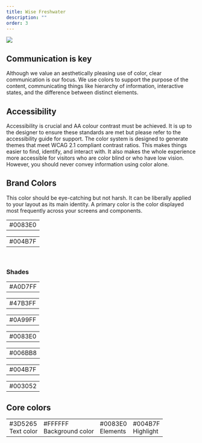 ```yaml
---
title: Wise Freshwater
description: ""
order: 3
---
```



 ![](../../md_components/static/WISEF.png)


## Communication is key

Although we value an aesthetically pleasing use of color, clear communication is our focus. We use colors to support the purpose of the content, communicating things like hierarchy of information, interactive states, and the difference between distinct elements.

## Accessibility

Accessibility is crucial and AA colour contrast must be achieved. It is up to the designer to ensure these standards are met but please refer to the accessibility guide for support. The color system is designed to generate themes that meet WCAG 2.1 compliant contrast ratios. This makes things easier to find, identify, and interact with. It also makes the whole experience more accessible for visitors who are color blind or who have low vision. However, you should never convey information using color alone.


## Brand Colors 

This color should be eye-catching but not harsh. It can be liberally applied to your layout as its main identity. A primary color is the color displayed most frequently across your screens and components.

<div style={{width:'100%',float:'left'}}>
    <table style={{float:'left'}} >
        <tbody>
            <tr>
                <td style={{backgroundColor:'#0083E0'}} className="large-color-box-td">
                    <div style={{color:'white'}} className="large-color-box">#0083E0 </div>
                </td>            
            </tr>
        </tbody>
    </table>
    <table style={{float:'left'}} >
        <tbody>
            <tr>
                <td style={{backgroundColor:'#004B7F'}} className="large-color-box-td">
                    <div style={{color:'white'}} className="large-color-box">#004B7F</div>
                </td>            
            </tr>
        </tbody>
    </table>


<br/>

</div>
  <h3>Shades</h3> 
<div style={{ width: '100%', float: 'left', marginBottom: '40px'}}>
  <table style={{float:'left'}} >
        <tbody>
            <tr>
            <td style={{backgroundColor:'#A0D7FF'}} className="small-color-box-td-70">
                    <div style={{color:'#3D5265'}} className="small-color-box-70">#A0D7FF</div>
                </td>            
            </tr>
        </tbody>
    </table>   
    <table style={{float:'left'}} >
        <tbody>
            <tr>
            <td style={{backgroundColor:'#47B3FF'}} className="small-color-box-td-70">
                    <div style={{color:'#3D5265'}} className="small-color-box-70">#47B3FF</div>
                </td>            
            </tr>
        </tbody>
    </table>
    <table style={{float:'left'}} >
        <tbody>
            <tr>
            <td style={{backgroundColor:'#0A99FF'}} className="small-color-box-td-70">
                    <div style={{color:'#3D5265'}} className="small-color-box-70">#0A99FF</div>
                </td>            
            </tr>
        </tbody>
    </table>   
   <table style={{float:'left'}} >
        <tbody>
            <tr>
            <td style={{backgroundColor:'#0083E0'}} className="small-color-box-td-70">
                    <div style={{color:'#3D5265'}} className="small-color-box-70">#0083E0</div>
                </td>            
            </tr>
        </tbody> </table>
    <table style={{float:'left'}} >
        <tbody>
            <tr>
            <td style={{backgroundColor:'#006BB8'}} className="small-color-box-td-70">
                    <div style={{color:'white'}} className="small-color-box-70">#006BB8</div>
                </td>            
            </tr>
        </tbody>
    </table>
       <table style={{float:'left'}} >
        <tbody>
            <tr>
            <td style={{backgroundColor:'#004B7F'}} className="small-color-box-td-70">
                    <div style={{color:'white'}} className="small-color-box-70">#004B7F</div>
                </td>            
            </tr>
        </tbody>
    </table>   
    <table style={{float:'left'}} >
        <tbody>
            <tr>
            <td style={{backgroundColor:'#003052'}} className="small-color-box-td-70">
                    <div style={{color:'white'}} className="small-color-box-70">#003052</div>
                </td>            
            </tr>
        </tbody>
    </table>
</div>



<SupplementaryColors />

## Core colors

<table style={{ width:"100%", float:'left', marginBottom: '20px'}} >
    <tbody>
        <tr>
            <td style={{backgroundColor:'#3D5265'}} className="large-color-box-td">
                <div style={{color:'white'}} className="large-color-box">#3D5265 <br/>Text color</div>
            </td>   
                <td style={{backgroundColor:'#FFFFFF'}} className="large-color-box-td">
                <div style={{color:'#3D5265'}} className="large-color-box">#FFFFFF <br/>Background color</div>
            </td>
            <td style={{backgroundColor:'#0083E0'}} className="large-color-box-td">
                <div style={{color:'white'}} className="large-color-box">#0083E0<br/> Elements  </div>
            </td>     
            <td style={{backgroundColor:'#004B7F'}} className="large-color-box-td">
                <div style={{color:'white'}} className="large-color-box">#004B7F<br/> Highlight  </div>
            </td>     
        </tr>
    </tbody>
</table> 

<LinkColors />

<StateColors />

<EEAColorPalette />